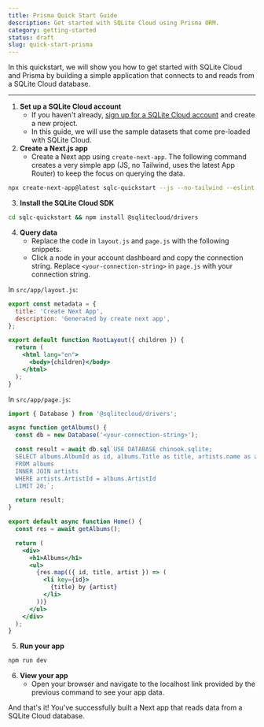 ```yaml
---
title: Prisma Quick Start Guide
description: Get started with SQLite Cloud using Prisma ORM.
category: getting-started
status: draft
slug: quick-start-prisma
---
```


In this quickstart, we will show you how to get started with SQLite Cloud and Prisma by building a simple application that connects to and reads from a SQLite Cloud database.

---

1. **Set up a SQLite Cloud account**
   - If you haven't already, [sign up for a SQLite Cloud account](https://dashboard.sqlitecloud.io/auth/sign-in) and create a new project.
   - In this guide, we will use the sample datasets that come pre-loaded with SQLite Cloud.
2. **Create a Next.js app**
   - Create a Next app using ```create-next-app```. The following command creates a very simple app (JS, no Tailwind, uses the latest App Router) to keep the focus on querying the data. 
```bash
npx create-next-app@latest sqlc-quickstart --js --no-tailwind --eslint --app --src-dir --import-alias "@/*" --use-npm
```
3. **Install the SQLite Cloud SDK**
```bash
cd sqlc-quickstart && npm install @sqlitecloud/drivers
```
4. **Query data**
    - Replace the code in ```layout.js``` and ```page.js``` with the following snippets.
    - Click a node in your account dashboard and copy the connection string. Replace ```<your-connection-string>``` in ```page.js``` with your connection string.

In ```src/app/layout.js```:
```jsx
export const metadata = {
  title: 'Create Next App',
  description: 'Generated by create next app',
};

export default function RootLayout({ children }) {
  return (
    <html lang="en">
      <body>{children}</body>
    </html>
  );
}
```

In ```src/app/page.js```:
```jsx
import { Database } from '@sqlitecloud/drivers';

async function getAlbums() {
  const db = new Database('<your-connection-string>');

  const result = await db.sql`USE DATABASE chinook.sqlite; 
  SELECT albums.AlbumId as id, albums.Title as title, artists.name as artist
  FROM albums 
  INNER JOIN artists 
  WHERE artists.ArtistId = albums.ArtistId
  LIMIT 20;`;

  return result;
}

export default async function Home() {
  const res = await getAlbums();

  return (
    <div>
      <h1>Albums</h1>
      <ul>
        {res.map(({ id, title, artist }) => (
          <li key={id}>
            {title} by {artist}
          </li>
        ))}
      </ul>
    </div>
  );
}
```

5. **Run your app**
```bash
npm run dev
```
6. **View your app**
   - Open your browser and navigate to the localhost link provided by the previous command to see your app data.

And that's it! You've successfully built a Next app that reads data from a SQLite Cloud database.